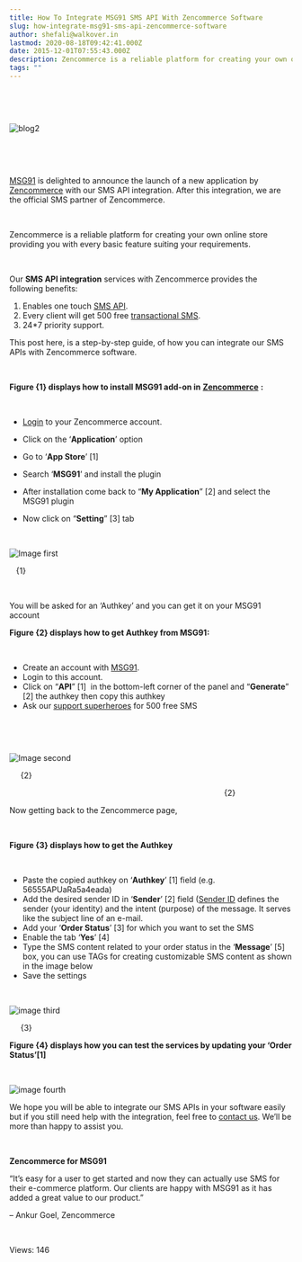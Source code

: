 ```yaml
---
title: How To Integrate MSG91 SMS API With Zencommerce Software
slug: how-integrate-msg91-sms-api-zencommerce-software
author: shefali@walkover.in
lastmod: 2020-08-18T09:42:41.000Z
date: 2015-12-01T07:55:43.000Z
description: Zencommerce is a reliable platform for creating your own online store providing you with every basic feature suiting your requirements.
tags: ""
---
```


 


 


![blog2](https://images-msg91.s3.ap-south-1.amazonaws.com/content/images/wordpress/2015/12/blog2.jpg)


 


 


[MSG91](https://msg91.com/) is delighted to announce the launch of a new application by [Zencommerce](https://zencommerce.in/) with our SMS API integration. After this integration, we are the official SMS partner of Zencommerce. 


 


Zencommerce is a reliable platform for creating your own online store providing you with every basic feature suiting your requirements. 


 


Our **SMS API integration** services with Zencommerce provides the following benefits:


1. Enables one touch [SMS API](https://msg91.com/sms-for-developers "SMS API for developers").
2. Every client will get 500 free [transactional SMS](https://msg91.com/sms "transactional SMS").
3. 24\*7 priority support.


This post here, is a step-by-step guide, of how you can integrate our SMS APIs with Zencommerce software.


 


**Figure {1} displays how to install MSG91 add-on in** [**Zencommerce**](https://zencommerce.in/) **:**


 


* [Login](https://whmcs.zencommerce.in/clientarea.php) to your Zencommerce account.


* Click on the ‘**Application**’ option
* Go to ‘**App Store**’ [1]
* Search ‘**MSG91**’ and install the plugin
* After installation come back to “**My Application**” [2] and select the MSG91 plugin
* Now click on “**Setting**” [3] tab


 


![Image first](https://images-msg91.s3.ap-south-1.amazonaws.com/content/images/wordpress/2015/11/Image-first.png)  

   {1}


 


You will be asked for an ‘Authkey’ and you can get it on your MSG91 account 


**Figure {2} displays how to get Authkey from MSG91:**


 


* Create an account with [MSG91](https://msg91.com/signup).
* Login to this account.
* Click on “**API**” [1]  in the bottom-left corner of the panel and “**Generate**” [2] the authkey then copy this authkey
* Ask our [support superheroes](https://msg91.com/contact) for 500 free SMS


 


 


![Image second](https://images-msg91.s3.ap-south-1.amazonaws.com/content/images/wordpress/2015/11/Image-second.png)

      {2}


                                                                                                 {2}


Now getting back to the Zencommerce page, 


 


**Figure {3} displays how to get the Authkey**


 


* Paste the copied authkey on ‘**Authkey**’ [1] field (e.g. 56555APUaRa5a4eada)
* Add the desired sender ID in ‘**Sender**’ [2] field ([Sender ID](https://msg91.com/help/what-is-a-sender-id) defines the sender (your identity) and the intent (purpose) of the message. It serves like the subject line of an e-mail.
* Add your ‘**Order Status**’ [3] for which you want to set the SMS
* Enable the tab ‘**Yes**’ [4]
* Type the SMS content related to your order status in the ‘**Message**’ [5] box, you can use TAGs for creating customizable SMS content as shown in the image below
* Save the settings


 


![image third](https://images-msg91.s3.ap-south-1.amazonaws.com/content/images/wordpress/2015/11/image-third.png)


      {3}


**Figure {4} displays how you can test the services by updating your ‘Order Status’[1]**


 


![image fourth](https://images-msg91.s3.ap-south-1.amazonaws.com/content/images/wordpress/2015/11/image-fourth.png)


We hope you will be able to integrate our SMS APIs in your software easily but if you still need help with the integration, feel free to [contact us](https://msg91.com/contact). We’ll be more than happy to assist you.


 


**Zencommerce for MSG91**


“It’s easy for a user to get started and now they can actually use SMS for their e-commerce platform. Our clients are happy with MSG91 as it has added a great value to our product.”


– Ankur Goel, Zencommerce


 


 Views: 146


